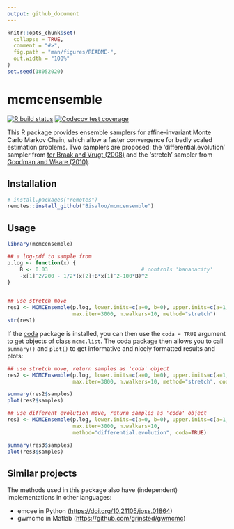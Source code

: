 ```yaml
---
output: github_document
---
```


<!-- README.md is generated from README.Rmd. Please edit that file -->

```r
knitr::opts_chunk$set(
  collapse = TRUE,
  comment = "#>",
  fig.path = "man/figures/README-",
  out.width = "100%"
)
set.seed(18052020)
```

# mcmcensemble

<!-- badges: start -->
[![R build status](https://github.com/Bisaloo/mcmcensemble/workflows/R-CMD-check/badge.svg)](https://github.com/Bisaloo/mcmcensemble/actions)
[![Codecov test coverage](https://codecov.io/gh/Bisaloo/mcmcensemble/branch/master/graph/badge.svg)](https://codecov.io/gh/Bisaloo/mcmcensemble?branch=master)
<!-- badges: end -->

This R package provides ensemble samplers for affine-invariant Monte Carlo
Markov Chain, which allow a faster convergence for badly scaled estimation
problems. Two samplers are proposed: the 'differential.evolution' sampler from
[ter Braak and Vrugt (2008)](https://doi.org/10.1007/s11222-008-9104-9) and the
'stretch' sampler from [Goodman and Weare
(2010)](https://doi.org/10.2140/camcos.2010.5.65).

## Installation

```r
# install.packages("remotes")
remotes::install_github("Bisaloo/mcmcensemble")
```

## Usage

```r
library(mcmcensemble)

## a log-pdf to sample from
p.log <- function(x) {
    B <- 0.03                              # controls 'bananacity'
    -x[1]^2/200 - 1/2*(x[2]+B*x[1]^2-100*B)^2
}


## use stretch move
res1 <- MCMCEnsemble(p.log, lower.inits=c(a=0, b=0), upper.inits=c(a=1, b=1),
                     max.iter=3000, n.walkers=10, method="stretch")
str(res1)
```

If the [coda](https://cran.r-project.org/package=coda) package is installed,
you can then use the `coda = TRUE` argument to get objects of class `mcmc.list`.
The coda package then allows you to call `summary()` and `plot()` to get 
informative and nicely formatted results and plots:

```r
## use stretch move, return samples as 'coda' object
res2 <- MCMCEnsemble(p.log, lower.inits=c(a=0, b=0), upper.inits=c(a=1, b=1),
                     max.iter=3000, n.walkers=10, method="stretch", coda=TRUE)

summary(res2$samples)
plot(res2$samples)

## use different evolution move, return samples as 'coda' object
res3 <- MCMCEnsemble(p.log, lower.inits=c(a=0, b=0), upper.inits=c(a=1, b=1),
                     max.iter=3000, n.walkers=10, 
                     method="differential.evolution", coda=TRUE)

summary(res3$samples)
plot(res3$samples)
```

## Similar projects
 
The methods used in this package also have (independent) implementations in 
other languages:

- emcee in Python (<https://doi.org/10.21105/joss.01864>)
- gwmcmc in Matlab (<https://github.com/grinsted/gwmcmc>)
